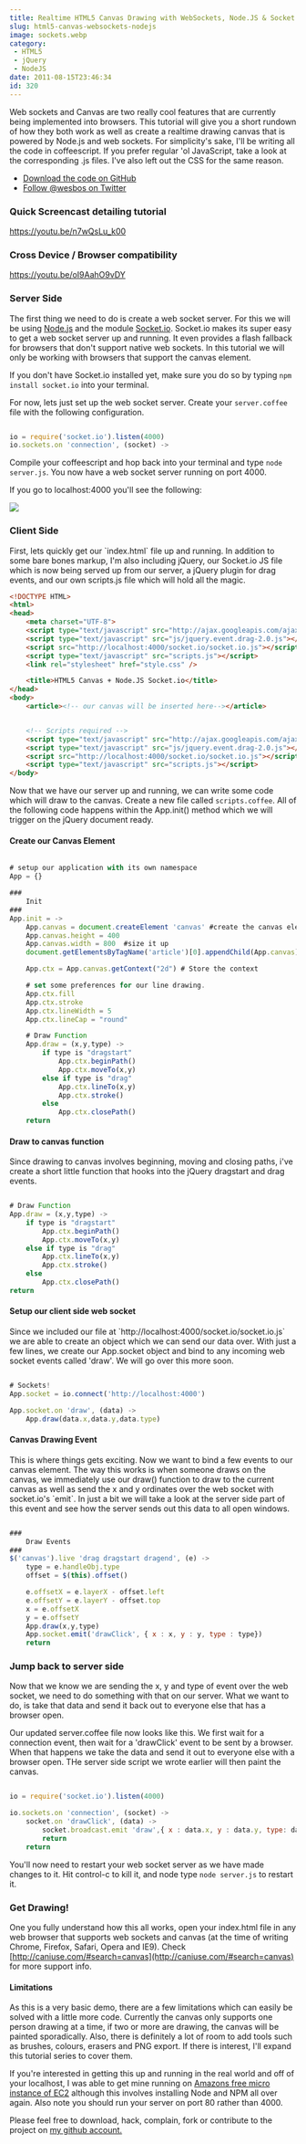 ```yaml
---
title: Realtime HTML5 Canvas Drawing with WebSockets, Node.JS & Socket.io
slug: html5-canvas-websockets-nodejs
image: sockets.webp
category:
 - HTML5
 - jQuery
 - NodeJS
date: 2011-08-15T23:46:34
id: 320
---
```


Web sockets and Canvas are two really cool features that are currently being implemented into browsers. This tutorial will give you a short rundown of how they both work as well as create a realtime drawing canvas that is powered by Node.js and web sockets. For simplicity's sake, I'll be writing all the code in coffeescript. If you prefer regular 'ol JavaScript, take a look at the corresponding .js files. I've also left out the CSS for the same reason.

- [Download the code on GitHub](https://github.com/wesbos/websocket-canvas-draw)
- [Follow @wesbos on Twitter](http://twitter.com/wesbos)

### Quick Screencast detailing tutorial

https://youtu.be/n7wQsLu_k00

### Cross Device / Browser compatibility

https://youtu.be/oI9AahO9vDY

### Server Side

The first thing we need to do is create a web socket server. For this we will be using [Node.js](http://nodejs.org/) and the module [Socket.io](http://socket.io). Socket.io makes its super easy to get a web socket server up and running. It even provides a flash fallback for browsers that don't support native web sockets. In this tutorial we will only be working with browsers that support the canvas element.

If you don't have Socket.io installed yet, make sure you do so by typing `npm install socket.io` into your terminal.

For now, lets just set up the web socket server. Create your `server.coffee` file with the following configuration.

```js

io = require('socket.io').listen(4000)
io.sockets.on 'connection', (socket) ->
```

Compile your coffeescript and hop back into your terminal and type `node server.js`. You now have a web socket server running on port 4000.

If you go to localhost:4000 you'll see the following:

![](Screen_Shot_2011-08-12_at_7.36.08_PM.webp)

### Client Side

First, lets quickly get our \`index.html\` file up and running. In addition to some bare bones markup, I'm also including jQuery, our Socket.io JS file which is now being served up from our server, a jQuery plugin for drag events, and our own scripts.js file which will hold all the magic.

```html
<!DOCTYPE HTML>
<html>
<head>
    <meta charset="UTF-8">
    <script type="text/javascript" src="http://ajax.googleapis.com/ajax/libs/jquery/1.6.2/jquery.min.js"></script>
    <script type="text/javascript" src="js/jquery.event.drag-2.0.js"></script>
    <script src="http://localhost:4000/socket.io/socket.io.js"></script>
    <script type="text/javascript" src="scripts.js"></script>
    <link rel="stylesheet" href="style.css" />

    <title>HTML5 Canvas + Node.JS Socket.io</title>
</head>
<body>
    <article><!-- our canvas will be inserted here--></article>


    <!-- Scripts required -->
    <script type="text/javascript" src="http://ajax.googleapis.com/ajax/libs/jquery/1.6.2/jquery.min.js"></script>
    <script type="text/javascript" src="js/jquery.event.drag-2.0.js"></script>
    <script src="http://localhost:4000/socket.io/socket.io.js"></script>
    <script type="text/javascript" src="scripts.js"></script>
</body>
```

Now that we have our server up and running, we can write some code which will draw to the canvas. Create a new file called `scripts.coffee`. All of the following code happens within the App.init() method which we will trigger on the jQuery document ready.

#### Create our Canvas Element

```js

# setup our application with its own namespace
App = {}

###
    Init
###
App.init = ->
    App.canvas = document.createElement 'canvas' #create the canvas element
    App.canvas.height = 400
    App.canvas.width = 800  #size it up
    document.getElementsByTagName('article')[0].appendChild(App.canvas) #append it into the DOM

    App.ctx = App.canvas.getContext("2d") # Store the context

    # set some preferences for our line drawing.
    App.ctx.fill
    App.ctx.stroke
    App.ctx.lineWidth = 5
    App.ctx.lineCap = "round"

    # Draw Function
    App.draw = (x,y,type) ->
        if type is "dragstart"
            App.ctx.beginPath()
            App.ctx.moveTo(x,y)
        else if type is "drag"
            App.ctx.lineTo(x,y)
            App.ctx.stroke()
        else
            App.ctx.closePath()
    return
```

#### Draw to canvas function

Since drawing to canvas involves beginning, moving and closing paths, i've create a short little function that hooks into the jQuery dragstart and drag events.

```js

# Draw Function
App.draw = (x,y,type) ->
    if type is "dragstart"
        App.ctx.beginPath()
        App.ctx.moveTo(x,y)
    else if type is "drag"
        App.ctx.lineTo(x,y)
        App.ctx.stroke()
    else
        App.ctx.closePath()
return
```

#### Setup our client side web socket

Since we included our file at \`http://localhost:4000/socket.io/socket.io.js\` we are able to create an object which we can send our data over. With just a few lines, we create our App.socket object and bind to any incoming web socket events called 'draw'. We will go over this more soon.

```js

# Sockets!
App.socket = io.connect('http://localhost:4000')

App.socket.on 'draw', (data) ->
    App.draw(data.x,data.y,data.type)
```

#### Canvas Drawing Event

This is where things gets exciting. Now we want to bind a few events to our canvas element. The way this works is when someone draws on the canvas, we immediately use our draw() function to draw to the current canvas as well as send the x and y ordinates over the web socket with socket.io's \`emit\`. In just a bit we will take a look at the server side part of this event and see how the server sends out this data to all open windows.

```js

###
    Draw Events
###
$('canvas').live 'drag dragstart dragend', (e) ->
    type = e.handleObj.type
    offset = $(this).offset()

    e.offsetX = e.layerX - offset.left
    e.offsetY = e.layerY - offset.top
    x = e.offsetX
    y = e.offsetY
    App.draw(x,y,type)
    App.socket.emit('drawClick', { x : x, y : y, type : type})
    return
```

### Jump back to server side

Now that we know we are sending the x, y and type of event over the web socket, we need to do something with that on our server. What we want to do, is take that data and send it back out to everyone else that has a browser open.

Our updated server.coffee file now looks like this. We first wait for a connection event, then wait for a 'drawClick' event to be sent by a browser. When that happens we take the data and send it out to everyone else with a browser open. THe server side script we wrote earlier will then paint the canvas.

```js

io = require('socket.io').listen(4000)

io.sockets.on 'connection', (socket) ->
    socket.on 'drawClick', (data) ->
        socket.broadcast.emit 'draw',{ x : data.x, y : data.y, type: data.type}
        return
    return
```

You'll now need to restart your web socket server as we have made changes to it. Hit control-c to kill it, and node type `node server.js` to restart it.

### Get Drawing!

One you fully understand how this all works, open your index.html file in any web browser that supports web sockets and canvas (at the time of writing Chrome, Firefox, Safari, Opera and IE9). Check [http://caniuse.com/#search=canvas](http://caniuse.com/#search=canvas) for more support info.

#### Limitations

As this is a very basic demo, there are a few limitations which can easily be solved with a little more code. Currently the canvas only supports one person drawing at a time, if two or more are drawing, the canvas will be painted sporadically. Also, there is definitely a lot of room to add tools such as brushes, colours, erasers and PNG export. If there is interest, I'll expand this tutorial series to cover them.

If you're interested in getting this up and running in the real world and off of your localhost, I was able to get mine running on [Amazons free micro instance of EC2](http://aws.amazon.com/ec2/) although this involves installing Node and NPM all over again. Also note you should run your server on port 80 rather than 4000.

Please feel free to download, hack, complain, fork or contribute to the project on [my github account.](https://github.com/wesbos/websocket-canvas-draw)
